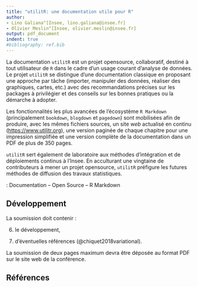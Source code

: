 ```yaml
---
title: "utilitR: une documentation utile pour R"
author:
- Lino Galiana^[Insee, lino.galiana@insee.fr]
- Olivier Meslin^[Insee, olivier.meslin@insee.fr]
output: pdf_document
indent: true
#bibliography: ref.bib
---
```


\begin{center}
\textbf{Résumé}
\end{center}
La documentation `utilitR` est un projet opensource, collaboratif, destiné à
tout utilisateur de `R` dans le cadre d'un usage courant d'analyse de données.
Le projet `utilitR` se distingue d'une documentation classique en proposant
une approche par tâche  (importer, manipuler des données, réaliser des
graphiques, cartes, etc.) avec des recommandations précises sur les packages
à privilégier et des conseils sur les bonnes pratiques ou la démarche à adopter.

Les fonctionnalités les plus avancées de l'écosystème `R Markdown`
(principalement `bookdown`, `blogdown` et `pagedown`)
sont mobilisées afin de produire, avec les mêmes fichiers
sources, un site *web* actualisé en continu (<https://www.utilitr.org>),
une version paginée de chaque chapitre pour une impression simplifiée et 
une version complète de la documentation dans un PDF de plus de 350 pages. 

`utilitR` sert également de laboratoire aux méthodes d'intégration et
de déploiements continus à l'Insee. En acculturant une vingtaine de contributeurs
à mener un projet opensource, `utilitR` préfigure les futures méthodes
de diffusion des travaux statistiques.


\noindent \textbf{Mots-clefs} : Documentation -- Open Source -- R Markdown

## Développement 

La soumission doit contenir :

6. le développement,

7. d'éventuelles références (@chiquet2018variational).

La soumission de deux pages maximum devra être déposée au format PDF sur le site web de la conférence.

## Références
